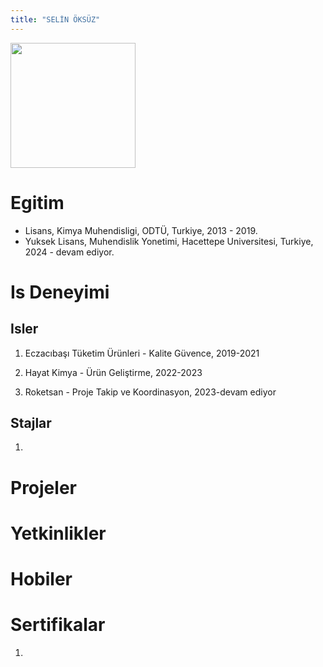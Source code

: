 ```yaml
---
title: "SELİN ÖKSÜZ"
---
```


![](images/SelinOksuz.png){fig-align="center" width="200"}


# Egitim

-   Lisans, Kimya Muhendisligi, ODTÜ, Turkiye, 2013 - 2019.
-   Yuksek Lisans, Muhendislik Yonetimi, Hacettepe Universitesi, Turkiye, 2024 - devam ediyor.

# Is Deneyimi

## Isler

1.  Eczacıbaşı Tüketim Ürünleri - Kalite Güvence, 2019-2021

2.  Hayat Kimya - Ürün Geliştirme, 2022-2023

3.  Roketsan - Proje Takip ve Koordinasyon, 2023-devam ediyor

## Stajlar

1.  

# Projeler

# Yetkinlikler

# Hobiler

# Sertifikalar

1.  

